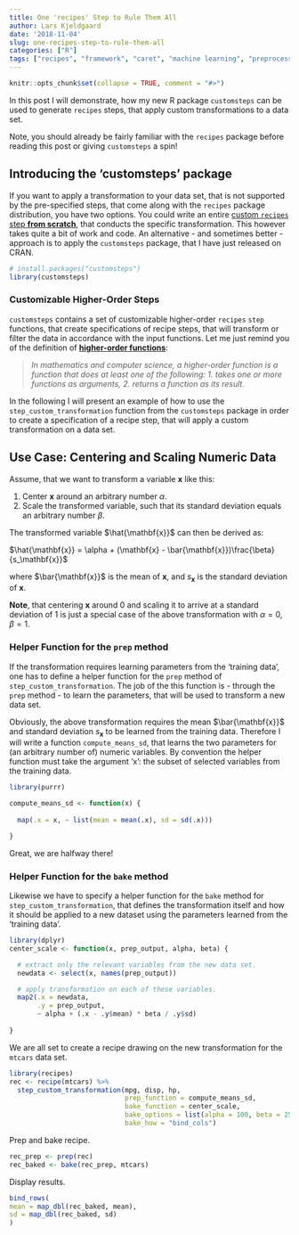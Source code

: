 ```yaml
---
title: One 'recipes' Step to Rule Them All
author: Lars Kjeldgaard
date: '2018-11-04'
slug: one-recipes-step-to-rule-them-all
categories: ["R"]
tags: ["recipes", "framework", "caret", "machine learning", "preprocessing", "modelgrid", "predictive modeling"]
---
```


```r
knitr::opts_chunk$set(collapse = TRUE, comment = "#>")
```

In this post I will demonstrate, how my new R package `customsteps` can be used to generate `recipes` steps, that apply custom transformations to a data set. 

Note, you should already be fairly familiar with the `recipes` package 
before reading this post or giving `customsteps` a spin!

## Introducing the 'customsteps' package

If you want to apply a transformation to your data set, that is not supported by the pre-specified steps, that come along with the `recipes` package distribution, you have two options. You could write an entire [custom `recipes` step **from
scratch**](https://github.com/tidymodels/recipes/blob/master/vignettes/Custom_Steps.Rmd), that conducts the specific transformation. This however takes quite a bit of work and code. An alternative - and sometimes better - approach is to apply the `customsteps` package, that I have just released on CRAN.

```r
# install.packages("customsteps")
library(customsteps)
```

### Customizable Higher-Order Steps

`customsteps` contains a set of customizable higher-order `recipes` `step`
functions, that create specifications of recipe steps, that will transform or filter the data in accordance with the input functions. Let me just remind you of the definition of [**higher-order functions**](https://en.wikipedia.org/wiki/Higher-order_function):

> *In mathematics and computer science, a higher-order function is a function that does at least one of the  following: 1. takes one or more functions as arguments,
2. returns a function as its result.*

In the following I will present an example of how to use the `step_custom_transformation` function from the `customsteps` package in order to create a specification of a recipe step, that will apply a custom transformation on a data set.

## Use Case: Centering and Scaling Numeric Data

Assume, that we want to transform a variable ${\mathbf{x}}$ like this:

1. Center ${\mathbf{x}}$ around an arbitrary number $\alpha$.
2. Scale the transformed variable, such that its standard deviation equals an 
arbitrary number $\beta$.

The transformed variable $\hat{\mathbf{x}}$ can then be derived as:

$\hat{\mathbf{x}} = \alpha + (\mathbf{x} - \bar{\mathbf{x}})\frac{\beta}{s_\mathbf{x}}$

where $\bar{\mathbf{x}}$ is the mean of $\mathbf{x}$, and 
$s_\mathbf{x}$ is the standard deviation of ${\mathbf{x}}$.

**Note**, that centering ${\mathbf{x}}$ around 0 and scaling it to arrive at
a standard deviation of 1 is just a special case of the above transformation
with $\alpha = 0, \beta = 1$.

### Helper Function for the `prep` method

If the transformation requires learning parameters from the 'training data', one has to define a helper function for the `prep` method of `step_custom_transformation`. The job of the this function is - through the `prep` method - to learn the parameters, that will be used to transform a new data set. 

Obviously, the above transformation requires the mean $\bar{\mathbf{x}}$ and standard deviation $s_\mathbf{x}$ to be learned from the training data. Therefore I will write a function `compute_means_sd`, that learns the two parameters for (an arbitrary number of) numeric variables. By convention the helper function must take the argument 'x': the subset of selected variables from the training data.

```r
library(purrr)

compute_means_sd <- function(x) {
  
  map(.x = x, ~ list(mean = mean(.x), sd = sd(.x)))

}
```
Great, we are halfway there!

### Helper Function for the `bake` method

Likewise we have to specify a helper function for the `bake` method for
`step_custom_transformation`, that defines the transformation itself and how it should be applied to a new dataset using the parameters learned from the 'training data'.

```r
library(dplyr)
center_scale <- function(x, prep_output, alpha, beta) {

  # extract only the relevant variables from the new data set.
  newdata <- select(x, names(prep_output))

  # apply transformation on each of these variables.
  map2(.x = newdata,
       .y = prep_output,
       ~ alpha + (.x - .y$mean) * beta / .y$sd)
  
}
```

We are all set to create a recipe drawing on the new transformation for the `mtcars` data set.

```r
library(recipes)
rec <- recipe(mtcars) %>%
  step_custom_transformation(mpg, disp, hp,
                             prep_function = compute_means_sd,
                             bake_function = center_scale,
                             bake_options = list(alpha = 100, beta = 25),
                             bake_how = "bind_cols")
```

Prep and bake recipe.

```r
rec_prep <- prep(rec)
rec_baked <- bake(rec_prep, mtcars)
```

Display results.

```r
bind_rows(
mean = map_dbl(rec_baked, mean),
sd = map_dbl(rec_baked, sd)
)
```
